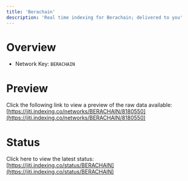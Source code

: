 ```yaml
---
title: 'Berachain'
description: 'Real time indexing for Berachain; delivered to you'
---
```


# Overview
- Network Key: `BERACHAIN`

# Preview
Click the following link to view a preview of the raw data available: [https://jiti.indexing.co/networks/BERACHAIN/8180550](https://jiti.indexing.co/networks/BERACHAIN/8180550)

# Status
Click here to view the latest status: [https://jiti.indexing.co/status/BERACHAIN](https://jiti.indexing.co/status/BERACHAIN)
